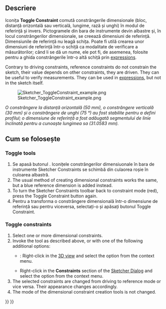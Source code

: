<languages/>

{{Docnav
|[[Sketcher_ConstrainSnellsLaw|Refraction (Snell's law)]]
|[[Sketcher_ToggleActiveConstraint|Activate/deactivate constraint]]
|[[Sketcher_Workbench|Sketcher]]
|IconL=Sketcher_ConstrainSnellsLaw.svg
|IconR=Sketcher_ToggleActiveConstraint.svg
|IconC=Workbench_Sketcher.svg
}}

<div class="mw-translate-fuzzy">
{{GuiCommand
|Name=Sketcher ToggleConstraint
|Workbenches=[[Sketcher Workbench|Sketcher]], [[PartDesign Workbench|PartDesign]]
|MenuLocation=Sketch → Sketcher constraints → Toggle reference/driving constraint
|SeeAlso=[[Sketcher_ToggleConstruction|Toggle Construction]]
}}
</div>

<span id="Description"></span>
==Descriere==

<div class="mw-translate-fuzzy">
Iconița '''Toggle Constraint''' comută constrângerile dimensionale (bloc, distanță orizontală sau verticală, lungime, rază și unghi) în modul de referință și invers. Pictogramele din bara de instrumente devin albastre și, în locul constrângerilor dimensionale, se creează dimensiuni de referință. Dimensiunile de referință nu leagă schița. Poate fi utilă crearea unor dimensiuni de referință într-o schiță ca modalitate de verificare a măsurătorilor; când li se dă un nume, ele pot fi, de asemenea, folosite pentru a ghida constrângerile într-o altă schiță prin [[Expressions|expressions]].
</div>

Contrary to driving constraints, reference constraints do not constrain the sketch, their value depends on other constraints, they are driven. They can be useful to verify measurements. They can be used in [[Expressions|expressions]], but not in the sketch itself.

[[File:Sketcher ToggleConstraint example.png|none]]
<div class="mw-translate-fuzzy">
''O constrângere la distanță orizontală (50 mm), o constrângere verticală (30 mm) și o constrângere de unghi (75 °) au fost stabilite pentru a defini profilul; o dimensiune de referință a fost adăugată segmentului de linie înclinată pentru a cunoaște lungimea sa (31.0583 mm).''
</div>

<span id="Usage"></span>
<div class="mw-translate-fuzzy">
== Cum se folosește ==
</div>

===Toggle tools===

<div class="mw-translate-fuzzy">
# Se apasă butonul {{KEY|[[File:Sketcher ToggleConstraint.png|24px]] '''Toggle reference/driving constraint'''}} . Iconițele constrângerilor dimensiuonale în bara de instrumente Sketcher Constraints se schimbă din culaorea roșie în culoarea albastră.
# The usual method of creating dimensional constraints works the same, but a blue reference dimension is added instead.
# To turn the Sketcher Constraints toolbar back to constraint mode (red), press the Toggle Constraint button again.
# Pentru a transforma o constrângere dimensională într-o dimensiune de referință sau pentru viceversa, selectați-o și apăsați butonul Toggle Constraint.
</div>

===Toggle constraints===

# Select one or more dimensional constraints.
# Invoke the tool as described above, or with one of the following additional options:
#* {{Version|1.0}}: Right-click in the [[3D_view|3D view]] and select the {{MenuCommand|[[Image:Sketcher_ToggleDrivingConstraint.svg|16px]] Toggle driving/reference constraint}} option from the context menu.
#* Right-click in the '''Constraints''' section of the [[Sketcher_Dialog|Sketcher Dialog]] and select the {{MenuCommand|Toggle to/from reference}} option from the context menu.
# The selected constraints are changed from driving to reference mode or vice versa. Their appearance changes accordingly.
# The mode of the dimensional constraint creation tools is not changed.


{{Docnav
|[[Sketcher_ConstrainSnellsLaw|Refraction (Snell's law)]]
|[[Sketcher_ToggleActiveConstraint|Activate/deactivate constraint]]
|[[Sketcher_Workbench|Sketcher]]
|IconL=Sketcher_ConstrainSnellsLaw.svg
|IconR=Sketcher_ToggleActiveConstraint.svg
|IconC=Workbench_Sketcher.svg
}}

{{Sketcher_Tools_navi{{#translation:}}}}
{{Userdocnavi{{#translation:}}}}